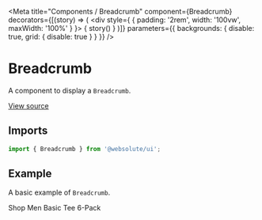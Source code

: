
<Meta
  title="Components / Breadcrumb"
  component={Breadcrumb}
  decorators={[(story) => (
    <div style={ { padding: '2rem', width: '100vw', maxWidth: '100%' } }>
      { story() }
    </div>
  )]}
  parameters={{ backgrounds: { disable: true, grid: { disable: true } } }}
/>

# Breadcrumb

A component to display a `Breadcrumb`.

[View source](https://github.com/actarian/turbo-mono/tree/main/packages/ui/src/components/breadcrumb)

## Imports

```js
import { Breadcrumb } from '@websolute/ui';
```

## Example

A basic example of `Breadcrumb`.

<Canvas>
  <Story name="default">
    <Breadcrumb marginBottom="1rem">
      <Breadcrumb.Item href="/shop">Shop</Breadcrumb.Item>
      <Breadcrumb.Item href="/shop_category">Men</Breadcrumb.Item>
      <Breadcrumb.Item>Basic Tee 6-Pack</Breadcrumb.Item>
    </Breadcrumb>
  </Story>
</Canvas>
